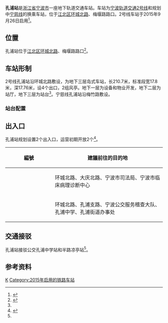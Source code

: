 {{About|宁波轨道交通2号线孔浦站|1957年建成现已拆除的宁波北站旧站|孔浦站 (白沙支线)}}
{{Infobox station
| name = 孔浦站
| eng_name = Kongpu Station
| linecolour = {{NingboRT color|2|s}}
| linecolour2 = {{NingboRT color|10|s}}
| type = [[地铁站|地铁站]]
| image = 20190510孔浦站站台.jpg
| caption = 2号线孔浦站站台，摄于2019年
| address = [[环城北路|环城北路]]、梅堰路路口
| borough = [[浙江省|浙江省]][[宁波市|宁波市]][[江北区_(宁波市)|江北区]]
| country = {{CHN}}
| coordinates = {{coord|format=dms|display=inline,title|Region:CN_Railway_Station}}
| owned = [[宁波市轨道交通集团有限公司|宁波市轨道交通集团]]
| operator = 宁波市轨道交通集团运营分公司
| line = {{NingboRT Sign|2|full}}<br />{{NingboRT Sign|10|full}}
| distance = 
| platform = 1个[[岛式站台|岛式站台]]
| tracks = 2条
| bus_routes = <!--公交线路-->
| bus_stands = <!--公交站数量-->
| connections = <!--换乘交通-->
| structure = 地下车站
| hall = 地下站厅
| Interchange = 
| elevator = 2部
| exits = 4个
| disabled = <!--无障碍设施-->
| depth = <!--车站埋深-->
| levels = 2层
| architect = 
| architectural_style = 
| colour = {{colorbox|#FFFFFD|border=black}} 白色
| status = 在用
| built = {{Start date|2012|10|df=y}}
| opened = {{NingboRT Dater|year|month|day|line=2}}
| closed = 
| former = 
| passengers = 
| pass_year = 
| pass_rank = 
| station_hours =
| hours = {{NingboRT Station Time|2|清栎|0:10|栎清|0:39}}
| first = {{NingboRT Time|2红栎F|0:18}}<br />{{NingboRT Time|2栎红F|0:38}}
| last = {{NingboRT Time|2红栎L|0:18}}<br />{{NingboRT Time|2栎红L|0:38}}
| adjacent = {{s-rail-start}}
{{s-rail|title=NingboRT}}
{{s-line new|system=NingboRT|line=2|previous=大通桥|next=路林}}
{{s-line new|system=NingboRT|line=10|previous=|next=梅堰|notemid=规划中}}
{{s-end}}
| route_map =
}}
'''孔浦站'''是[[浙江省|浙江省]][[宁波市|宁波市]]一座地下轨道交通车站。车站为[[宁波轨道交通2号线|宁波轨道交通2号线]]和规划中[[宁波至慈溪市域铁路|宁慈线]]的换乘车站，位于[[江北区_(宁波市)|江北区]][[环城北路|环城北路]]、梅堰路路口。2号线车站于2015年9月26日启用<ref name="l2p1-open">{{Cite web |title=宁波轨道交通2号线一期9月26日8：50开通试运营 |url=http://news.cnnb.com.cn/system/2015/09/17/008400978.shtml |accessdate=2020-10-30 |date=2015-09-18 |publisher=中国宁波网 |archive-date=2015-09-26 |archive-url=https://web.archive.org/web/20150926013150/http://news.cnnb.com.cn/system/2015/09/17/008400978.shtml |dead-url=no }}</ref>。

== 位置 ==
孔浦站位于[[江北区_(宁波市)|江北区]][[环城北路|环城北路]]、梅堰路路口<ref name="main">{{cite web|url=http://news.cnnb.com.cn/system/2010/12/23/006790463.shtml|title=2号线车站设计人性化而有宁波味 效果图抢先看|author=陈锦源|publisher=中国宁波网|date=2010-12-23|accessdate=2011-01-21|archive-date=2010-12-31|archive-url=https://web.archive.org/web/20101231035729/http://news.cnnb.com.cn/system/2010/12/23/006790463.shtml|dead-url=no}}</ref>。

== 车站形制 ==
2号线孔浦站沿环城北路敷设，为地下三层岛式车站，长210.7米，标准段宽17.8米，深17.76米，设4个出口，2组风亭。地下一层为设备和物业开发，地下二层为站厅，地下三层为站台<ref name="main" />。宁慈线孔浦站沿梅竹路敷设。

=== 站台配置 ===
{{RenderStations|system=NingboRT|
{{RailStStart|北}}
{{RailStLine|1|1|dir=l|{{NingboRT Sign|2}} $$大通桥$$・{{NingboRT Terminus|2|left}}方向}}
{{RailStPlatform|岛}}
{{RailStLine|2|2|dir=r|{{NingboRT Sign|2}} $$路林$$・{{NingboRT Terminus|2|right}}方向}}
{{RailStEnd|南}}
}}

== 出入口 ==
孔浦站规划设置2个出入口，运营初期开放2个<ref name="query">{{cite web |url=http://www.nbmetro.com/line_info.php |title=宁波轨道交通 > 乘客服务 > 综合查询 |publisher=宁波市轨道交通集团有限公司 |accessdate=2015-09-27 |deadurl=yes |archiveurl=https://web.archive.org/web/20150922060232/http://www.nbmetro.com/line_info.php |archivedate=2015-09-22 }}</ref>。
{| class="wikitable"
! width=135px | 編號 !! 建議前往的目的地
|-
| {{NingboRT Exit|B}}
| 环城北路、大庆北路、宁波市司法局、宁波市临床病理诊断中心
|-
| {{NingboRT Exit|D}}
| 环城北路、孔浦支路、宁波公交服务稽查大队、孔浦中学、孔浦街道办事处
|}

== 交通接驳 ==
孔浦站接驳公交孔浦中学站和半路凉亭站<ref name="query" />。

== 参考资料 ==
{{commonscat|Kongpu Station (Ningbo Rail Transit)}}
{{reflist}}

{{宁波轨道交通2号线|K}}
{{宁波至慈溪市域铁路|K}}

[[Category:宁波市江北区轨道交通车站|K]]
[[Category:2015年启用的铁路车站|Category:2015年启用的铁路车站]]